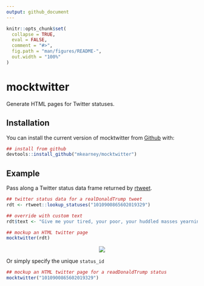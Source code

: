 ```yaml
---
output: github_document
---
```


<!-- README.md is generated from README.Rmd. Please edit that file -->

```r
knitr::opts_chunk$set(
  collapse = TRUE,
  eval = FALSE,
  comment = "#>",
  fig.path = "man/figures/README-",
  out.width = "100%"
)
```
# mocktwitter

Generate HTML pages for Twitter statuses.

## Installation

You can install the current version of mocktwitter from [Github](https://github.com) with:

```r
## install from github
devtools::install_github("mkearney/mocktwitter")
```

## Example

Pass along a Twitter status data frame returned by [rtweet](http://rtweet.info).

```r
## twitter status data for a realDonaldTrump tweet
rdt <- rtweet::lookup_statuses("1010900865602019329")

## override with custom text
rdt$text <- "Give me your tired, your poor, your huddled masses yearning to breathe free, the wretched refuse of your teeming shore. Send these, the homeless, tempest-tossed to me, I lift my lamp beside the golden door!"

## mockup an HTML twitter page
mocktwitter(rdt)
```

<p align="center"><img src="tools/readme/ex.png" > </p>

Or simply specify the unique `status_id`

```r
## mockup an HTML twitter page for a readDonaldTrump status
mocktwitter("1010900865602019329")
```
